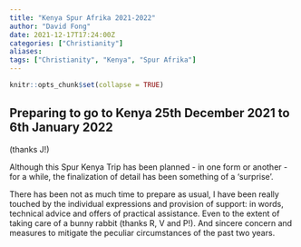 ```yaml
---
title: "Kenya Spur Afrika 2021-2022"
author: "David Fong"
date: 2021-12-17T17:24:00Z
categories: ["Christianity"]
aliases:
tags: ["Christianity", "Kenya", "Spur Afrika"]
---
```


```r
knitr::opts_chunk$set(collapse = TRUE)
```

## Preparing to go to Kenya 25th December 2021 to 6th January 2022

(thanks J!)

Although this Spur Kenya Trip has been planned - in one form or another - for a while,
the finalization of detail has been something of a 'surprise'.

There has been not as much time to prepare as usual, I have been really touched by
the individual expressions and provision of support: in words, technical advice and
offers of practical assistance. Even to the extent of taking care of a
bunny rabbit (thanks R, V and P!). And sincere concern and measures to mitigate
the peculiar circumstances of the past two years.